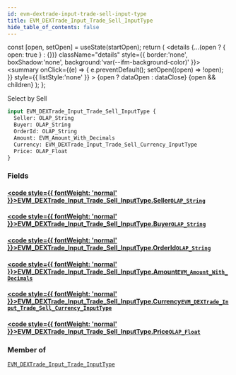 ```yaml
---
id: evm-dextrade-input-trade-sell-input-type
title: EVM_DEXTrade_Input_Trade_Sell_InputType
hide_table_of_contents: false
---
```







  const [open, setOpen] = useState(startOpen);
  return (
    <details {...(open ? { open: true } : {})} className="details" style={{ border:'none', boxShadow:'none', background:'var(--ifm-background-color)' }}>
      <summary
        onClick={(e) => {
          e.preventDefault();
          setOpen((open) => !open);
        }}
        style={{ listStyle:'none' }}
      >
      {open ? dataOpen : dataClose}
      </summary>
      {open && children}
    </details>
  );
};




Select by Sell


```graphql
input EVM_DEXTrade_Input_Trade_Sell_InputType {
  Seller: OLAP_String
  Buyer: OLAP_String
  OrderId: OLAP_String
  Amount: EVM_Amount_With_Decimals
  Currency: EVM_DEXTrade_Input_Trade_Sell_Currency_InputType
  Price: OLAP_Float
}
```




### Fields

#### [<code style={{ fontWeight: 'normal' }}>EVM_DEXTrade_Input_Trade_Sell_InputType.<b>Seller</b></code>](#)<Bullet />[`OLAP_String`](/docs/graphql-reference/inputs/olap-string) <Badge class="secondary" text="input"/>
> 
> 

#### [<code style={{ fontWeight: 'normal' }}>EVM_DEXTrade_Input_Trade_Sell_InputType.<b>Buyer</b></code>](#)<Bullet />[`OLAP_String`](/docs/graphql-reference/inputs/olap-string) <Badge class="secondary" text="input"/>
> 
> 

#### [<code style={{ fontWeight: 'normal' }}>EVM_DEXTrade_Input_Trade_Sell_InputType.<b>OrderId</b></code>](#)<Bullet />[`OLAP_String`](/docs/graphql-reference/inputs/olap-string) <Badge class="secondary" text="input"/>
> 
> 

#### [<code style={{ fontWeight: 'normal' }}>EVM_DEXTrade_Input_Trade_Sell_InputType.<b>Amount</b></code>](#)<Bullet />[`EVM_Amount_With_Decimals`](/docs/graphql-reference/inputs/evm-amount-with-decimals) <Badge class="secondary" text="input"/>
> 
> 

#### [<code style={{ fontWeight: 'normal' }}>EVM_DEXTrade_Input_Trade_Sell_InputType.<b>Currency</b></code>](#)<Bullet />[`EVM_DEXTrade_Input_Trade_Sell_Currency_InputType`](/docs/graphql-reference/inputs/evm-dextrade-input-trade-sell-currency-input-type) <Badge class="secondary" text="input"/>
> 
> 

#### [<code style={{ fontWeight: 'normal' }}>EVM_DEXTrade_Input_Trade_Sell_InputType.<b>Price</b></code>](#)<Bullet />[`OLAP_Float`](/docs/graphql-reference/inputs/olap-float) <Badge class="secondary" text="input"/>
> 
> 



### Member of

[`EVM_DEXTrade_Input_Trade_InputType`](/docs/graphql-reference/inputs/evm-dextrade-input-trade-input-type)  <Badge class="secondary" text="input"/>


